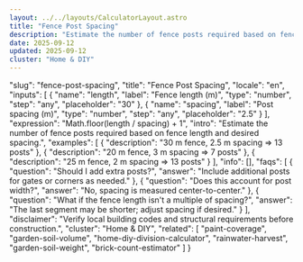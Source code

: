```yaml
---
layout: ../../layouts/CalculatorLayout.astro
title: "Fence Post Spacing"
description: "Estimate the number of fence posts required based on fence length and desired spacing."
date: 2025-09-12
updated: 2025-09-12
cluster: "Home & DIY"
---
```


  "slug": "fence-post-spacing",
  "title": "Fence Post Spacing",
  "locale": "en",
  "inputs": [
    {
      "name": "length",
      "label": "Fence length (m)",
      "type": "number",
      "step": "any",
      "placeholder": "30"
    },
    {
      "name": "spacing",
      "label": "Post spacing (m)",
      "type": "number",
      "step": "any",
      "placeholder": "2.5"
    }
  ],
  "expression": "Math.floor(length / spacing) + 1",
  "intro": "Estimate the number of fence posts required based on fence length and desired spacing.",
  "examples": [
    {
      "description": "30 m fence, 2.5 m spacing ⇒ 13 posts"
    },
    {
      "description": "20 m fence, 3 m spacing ⇒ 7 posts"
    },
    {
      "description": "25 m fence, 2 m spacing ⇒ 13 posts"
    }
  ],
  "info": [],
  "faqs": [
    {
      "question": "Should I add extra posts?",
      "answer": "Include additional posts for gates or corners as needed."
    },
    {
      "question": "Does this account for post width?",
      "answer": "No, spacing is measured center-to-center."
    },
    {
      "question": "What if the fence length isn't a multiple of spacing?",
      "answer": "The last segment may be shorter; adjust spacing if desired."
    }
  ],
  "disclaimer": "Verify local building codes and structural requirements before construction.",
  "cluster": "Home & DIY",
  "related": [
    "paint-coverage",
    "garden-soil-volume",
    "home-diy-division-calculator",
    "rainwater-harvest",
    "garden-soil-weight",
    "brick-count-estimator"
  ]
}

<Calculator schema={schema} />
